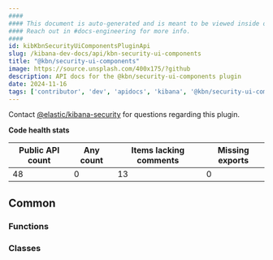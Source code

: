```yaml
---
####
#### This document is auto-generated and is meant to be viewed inside our experimental, new docs system.
#### Reach out in #docs-engineering for more info.
####
id: kibKbnSecurityUiComponentsPluginApi
slug: /kibana-dev-docs/api/kbn-security-ui-components
title: "@kbn/security-ui-components"
image: https://source.unsplash.com/400x175/?github
description: API docs for the @kbn/security-ui-components plugin
date: 2024-11-16
tags: ['contributor', 'dev', 'apidocs', 'kibana', '@kbn/security-ui-components']
---
```




Contact [@elastic/kibana-security](https://github.com/orgs/elastic/teams/kibana-security) for questions regarding this plugin.

**Code health stats**

| Public API count  | Any count | Items lacking comments | Missing exports |
|-------------------|-----------|------------------------|-----------------|
| 48 | 0 | 13 | 0 |

## Common

### Functions
<DocDefinitionList data={kbnSecurityUiComponentsObj.common.functions}/>

### Classes
<DocDefinitionList data={kbnSecurityUiComponentsObj.common.classes}/>

